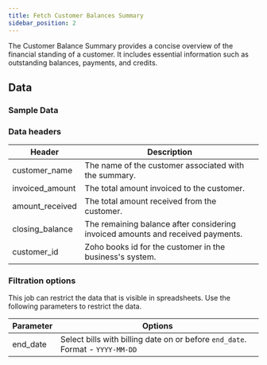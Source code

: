 ```yaml
---
title: Fetch Customer Balances Summary
sidebar_position: 2
---
```




The Customer Balance Summary provides a concise overview of the financial standing of a customer. It includes essential information such as outstanding balances, payments, and credits.

<AddJob
  template="gsheet_zoho_books_db_get_customer_balances_summary"
/>


## Data

### Sample Data

<Gsheet
  src="https://docs.google.com/spreadsheets/d/1-gX-uq5YrTW-6gQJYM-mNXitEOfJLTiQCvPtV8CR1Yc/edit#gid=1460078559"
/>


### Data headers

| Header            | Description                                              |
|-------------------|----------------------------------------------------------|
| customer_name     | The name of the customer associated with the summary.     |
| invoiced_amount   | The total amount invoiced to the customer.                |
| amount_received   | The total amount received from the customer.              |
| closing_balance   | The remaining balance after considering invoiced amounts and received payments. |
| customer_id       | Zoho books id for the customer in the business's system. |




### Filtration options

This job can restrict the data that is visible in spreadsheets. Use the following parameters to restrict the data.

| Parameter | Options |
|----|----|                                                                                  
| end_date | Select bills with billing date on or before `end_date`. Format - `YYYY-MM-DD` |


<!---
## Others

### Similar jobs

Similar sort of data can be achieved by using get accounting transaction job and filtering it by invoice type. 

### Reports that use this job

Here are some of the report templates that use this job: 
-->